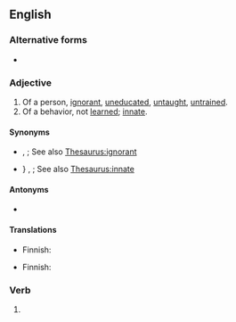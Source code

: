 ==English==

===Alternative forms===
* {{l|en|unlearnt}}

===Adjective===
{{en-adj}}

# Of a person, [[ignorant]], [[uneducated]], [[untaught]], [[untrained]].
# Of a behavior, not [[learned]]; [[innate]].

====Synonyms====
* {{sense|uneducated}} {{l|en|uneducated}}, {{l|en|untrained}}; See also [[Thesaurus:ignorant]]
* {{sense|of behavior, innate}}} {{l|en|inborn}}, {{l|en|inherent}}; See also [[Thesaurus:innate]]

====Antonyms====
* {{l|en|learned}}

====Translations====
{{trans-top|uneducated}}
* Finnish: {{t+|fi|oppimaton}}
{{trans-mid}}
{{trans-bottom}}

{{trans-top|of behavior, innate}}
* Finnish: {{t+|fi|kömpelö}}
{{trans-mid}}
{{trans-bottom}}

===Verb===
{{head|en|verb form}}

# {{en-past of|unlearn}}